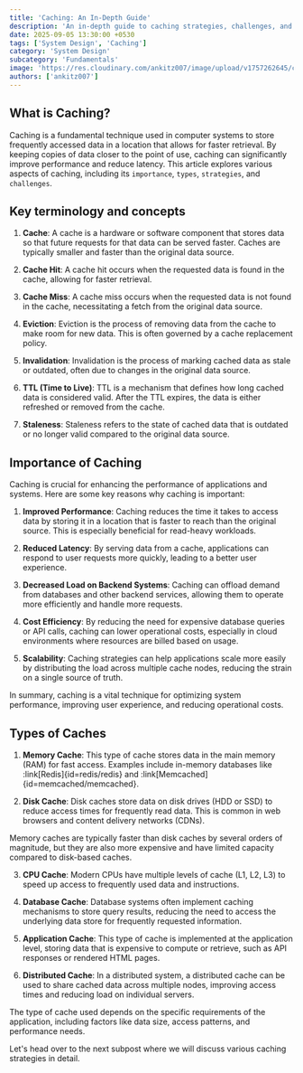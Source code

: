 ```yaml
---
title: 'Caching: An In-Depth Guide'
description: 'An in-depth guide to caching strategies, challenges, and best practices.'
date: 2025-09-05 13:30:00 +0530
tags: ['System Design', 'Caching']
category: 'System Design'
subcategory: 'Fundamentals'
image: 'https://res.cloudinary.com/ankitz007/image/upload/v1757262645/caching/caching_z9b3xd.webp'
authors: ['ankitz007']
---
```




## What is Caching?

Caching is a fundamental technique used in computer systems to store frequently accessed data in a location that allows for faster retrieval. By keeping copies of data closer to the point of use, caching can significantly improve performance and reduce latency. This article explores various aspects of caching, including its `importance`, `types`, `strategies`, and `challenges`.


## Key terminology and concepts

1. **Cache**: A cache is a hardware or software component that stores data so that future requests for that data can be served faster. Caches are typically smaller and faster than the original data source.

2. **Cache Hit**: A cache hit occurs when the requested data is found in the cache, allowing for faster retrieval.

3. **Cache Miss**: A cache miss occurs when the requested data is not found in the cache, necessitating a fetch from the original data source.

4. **Eviction**: Eviction is the process of removing data from the cache to make room for new data. This is often governed by a cache replacement policy.

5. **Invalidation**: Invalidation is the process of marking cached data as stale or outdated, often due to changes in the original data source.

6. **TTL (Time to Live)**: TTL is a mechanism that defines how long cached data is considered valid. After the TTL expires, the data is either refreshed or removed from the cache.

7. **Staleness**: Staleness refers to the state of cached data that is outdated or no longer valid compared to the original data source.


## Importance of Caching

Caching is crucial for enhancing the performance of applications and systems. Here are some key reasons why caching is important:

1. **Improved Performance**: Caching reduces the time it takes to access data by storing it in a location that is faster to reach than the original source. This is especially beneficial for read-heavy workloads.

2. **Reduced Latency**: By serving data from a cache, applications can respond to user requests more quickly, leading to a better user experience.

3. **Decreased Load on Backend Systems**: Caching can offload demand from databases and other backend services, allowing them to operate more efficiently and handle more requests.

4. **Cost Efficiency**: By reducing the need for expensive database queries or API calls, caching can lower operational costs, especially in cloud environments where resources are billed based on usage.

5. **Scalability**: Caching strategies can help applications scale more easily by distributing the load across multiple cache nodes, reducing the strain on a single source of truth.

In summary, caching is a vital technique for optimizing system performance, improving user experience, and reducing operational costs.


## Types of Caches

1. **Memory Cache**: This type of cache stores data in the main memory (RAM) for fast access. Examples include in-memory databases like :link[Redis]{id=redis/redis} and :link[Memcached]{id=memcached/memcached}.

2. **Disk Cache**: Disk caches store data on disk drives (HDD or SSD) to reduce access times for frequently read data. This is common in web browsers and content delivery networks (CDNs).

<Callout variant="custom" customLabel="Do You Know?">
    Memory caches are typically faster than disk caches by several orders of magnitude, but they are also more expensive and have limited capacity compared to disk-based caches.
</Callout>

3. **CPU Cache**: Modern CPUs have multiple levels of cache (L1, L2, L3) to speed up access to frequently used data and instructions.

4. **Database Cache**: Database systems often implement caching mechanisms to store query results, reducing the need to access the underlying data store for frequently requested information.

5. **Application Cache**: This type of cache is implemented at the application level, storing data that is expensive to compute or retrieve, such as API responses or rendered HTML pages.

6. **Distributed Cache**: In a distributed system, a distributed cache can be used to share cached data across multiple nodes, improving access times and reducing load on individual servers.

The type of cache used depends on the specific requirements of the application, including factors like data size, access patterns, and performance needs.

Let's head over to the next subpost where we will discuss various caching strategies in detail.
